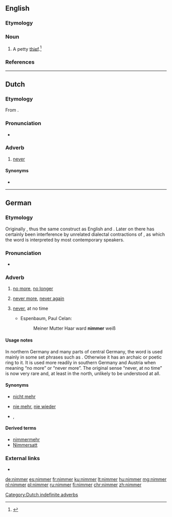 ==English==

===Etymology===
{{suffix|nim|er|lang=en}}

===Noun===
{{en-noun}}

# A petty [[thief]].<ref>{{cite-book |title= Blacks Law Dictionary |edition=Abridged Eighth |author=Garner, Bryan A.
|year= 2005 |publisher=Thomson/West |isbn= 0314158634 |page= 880 |text=}}</ref>

===References===
<references/>

----

==Dutch==

===Etymology===
From {{prefix|n|immer|lang=nl}}.

===Pronunciation===
* {{audio|Nl-nimmer.ogg|Audio|lang=nl}}

===Adverb===
{{nl-adv}}

# [[never]]

====Synonyms====
* {{l|nl|nooit}}

[[Category:Dutch indefinite adverbs]]

----

==German==

===Etymology===
Originally {{prefix|n|immer|lang=de}}, thus the same construct as English {{term|ever|lang=en}} and {{term|never|lang=en}}. Later on there has certainly been interference by unrelated dialectal contractions of {{term|nicht mehr|lang=de}}, as which the word is interpreted by most contemporary speakers.

===Pronunciation===
* {{IPA|/ˈnɪmɐ/|lang=de}}

===Adverb===
{{head|de|adverb}}

# {{context|regional|chiefly|southern Germany|Austria|lang=de}} [[no more]], [[no longer]]
# {{context|regional|chiefly|southern Germany|Austria|lang=de}} [[never more]], [[never again]]
# {{context|archaic|lang=de}} [[never]], at no time
#* Espenbaum, Paul Celan:
#*: Meiner Mutter Haar ward '''nimmer''' weiß
      

====Usage notes====
In northern Germany and many parts of central Germany, the word is used mainly in some set phrases such as {{term|nie und nimmer||not by any means|lang=de}}. Otherwise it has an archaic or poetic ring to it. It is used more readily in southern Germany and Austria when meaning “no more” or “never more”. The original sense “never, at no time” is now very rare and, at least in the north, unlikely to be understood at all.

====Synonyms====
* {{sense|no more}} [[nicht mehr]]
* {{sense|never again}} [[nie mehr]], [[nie wieder]]
* {{sense|never}} {{l|de|nie}}, {{l|de|niemals}}

====Derived terms====
* [[nimmermehr]]
* [[Nimmersatt]]

===External links===
* {{R:Duden}}

[[de:nimmer]]
[[es:nimmer]]
[[fr:nimmer]]
[[ku:nimmer]]
[[lt:nimmer]]
[[hu:nimmer]]
[[mg:nimmer]]
[[nl:nimmer]]
[[pl:nimmer]]
[[ru:nimmer]]
[[fi:nimmer]]
[[chr:nimmer]]
[[zh:nimmer]]